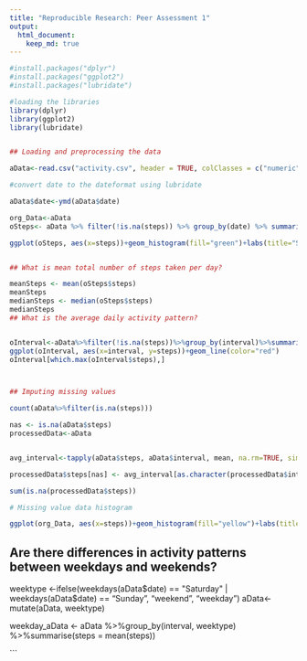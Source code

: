 ```yaml
---
title: "Reproducible Research: Peer Assessment 1"
output: 
  html_document:
    keep_md: true
---
```

```r
#install.packages("dplyr")
#install.packages("ggplot2")
#install.packages("lubridate")

#loading the libraries
library(dplyr)
library(ggplot2)
library(lubridate)


## Loading and preprocessing the data

aData<-read.csv("activity.csv", header = TRUE, colClasses = c("numeric","character","integer"))

#convert date to the dateformat using lubridate

aData$date<-ymd(aData$date)

org_Data<-aData
oSteps<- aData %>% filter(!is.na(steps)) %>% group_by(date) %>% summarise(steps=sum(steps))

ggplot(oSteps, aes(x=steps))+geom_histogram(fill="green")+labs(title="Steps per Day",x="steps",y="frequency")


## What is mean total number of steps taken per day?

meanSteps <- mean(oSteps$steps)
meanSteps
medianSteps <- median(oSteps$steps)
medianSteps
## What is the average daily activity pattern?


oInterval<-aData%>%filter(!is.na(steps))%>%group_by(interval)%>%summarise(steps=mean(steps))
ggplot(oInterval, aes(x=interval, y=steps))+geom_line(color="red")
oInterval[which.max(oInterval$steps),]



## Imputing missing values

count(aData%>%filter(is.na(steps)))

nas <- is.na(aData$steps)
processedData<-aData


avg_interval<-tapply(aData$steps, aData$interval, mean, na.rm=TRUE, simplify = TRUE)

processedData$steps[nas] <- avg_interval[as.character(processedData$interval[nas])]

sum(is.na(processedData$steps))

# Missing value data histogram

ggplot(org_Data, aes(x=steps))+geom_histogram(fill="yellow")+labs(title="Missing data Steps per Day",x="steps",y="frequency")
```

## Are there differences in activity patterns between weekdays and weekends?

weektype <-ifelse(weekdays(aData$date) == "Saturday" | weekdays(aData$date) == "Sunday", "weekend", "weekday")
aData<-mutate(aData, weektype)

weekday_aData <- aData %>%group_by(interval, weektype) %>%summarise(steps = mean(steps))


```
